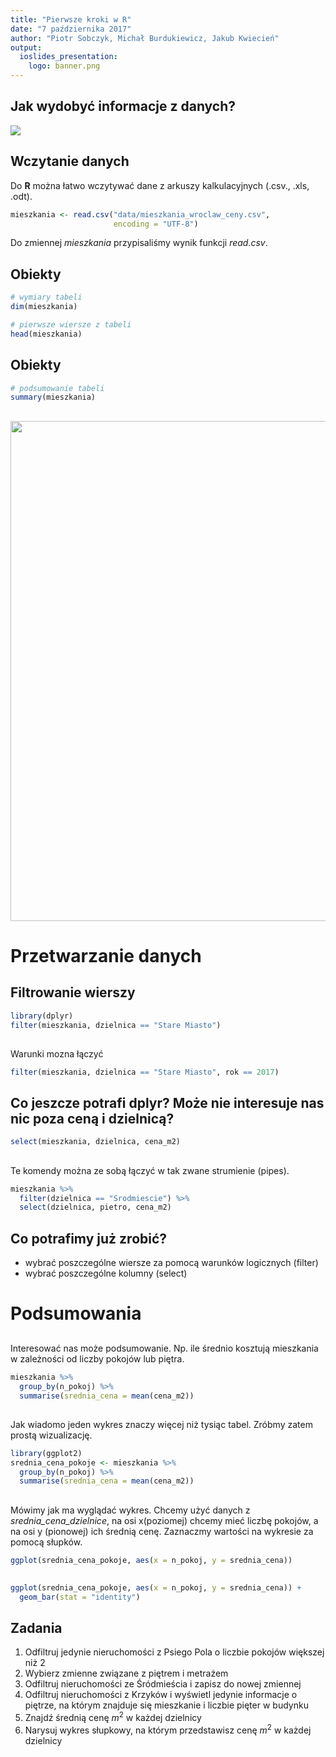 ```yaml
---
title: "Pierwsze kroki w R"
date: "7 października 2017"
author: "Piotr Sobczyk, Michał Burdukiewicz, Jakub Kwiecień"
output: 
  ioslides_presentation:
    logo: banner.png
---
```


## Jak wydobyć informacje z danych?

<img src="schemat_przetwarzanie_danych.png">

## Wczytanie danych

Do **R** można łatwo wczytywać dane z arkuszy kalkulacyjnych (.csv., .xls, .odt).

```r
mieszkania <- read.csv("data/mieszkania_wroclaw_ceny.csv", 
                       encoding = "UTF-8")
```

Do zmiennej *mieszkania* przypisaliśmy wynik funkcji *read.csv*.

## Obiekty

```r
# wymiary tabeli
dim(mieszkania)

# pierwsze wiersze z tabeli
head(mieszkania)
```

## Obiekty

```r
# podsumowanie tabeli
summary(mieszkania)
```

## 

<img src="gdocs.png" width="800">

# Przetwarzanie danych

## Filtrowanie wierszy

```r
library(dplyr)
filter(mieszkania, dzielnica == "Stare Miasto")
```

##

Warunki mozna łączyć

```r
filter(mieszkania, dzielnica == "Stare Miasto", rok == 2017)
```

## Co jeszcze potrafi dplyr? Może nie interesuje nas nic poza ceną i dzielnicą?

```r
select(mieszkania, dzielnica, cena_m2)
```

##

Te komendy można ze sobą łączyć w tak zwane strumienie (pipes).

```r
mieszkania %>%
  filter(dzielnica == "Srodmiescie") %>%
  select(dzielnica, pietro, cena_m2)
```

## Co potrafimy już zrobić?

* wybrać poszczególne wiersze za pomocą warunków logicznych (filter)
* wybrać poszczególne kolumny (select)

# Podsumowania

## 

Interesować nas może podsumowanie. Np. ile średnio kosztują mieszkania w zależności
od liczby pokojów lub piętra.

```r
mieszkania %>%
  group_by(n_pokoj) %>%
  summarise(srednia_cena = mean(cena_m2))
```

##

Jak wiadomo jeden wykres znaczy więcej niż tysiąc tabel. Zróbmy zatem prostą wizualizację.

```r
library(ggplot2)
srednia_cena_pokoje <- mieszkania %>%
  group_by(n_pokoj) %>%
  summarise(srednia_cena = mean(cena_m2))
```

## 

Mówimy jak ma wyglądać wykres. Chcemy użyć danych z *srednia_cena_dzielnice*,
na osi x(poziomej) chcemy mieć liczbę pokojów, a na osi y (pionowej)
ich średnią cenę. Zaznaczmy wartości na wykresie za pomocą słupków.

```r
ggplot(srednia_cena_pokoje, aes(x = n_pokoj, y = srednia_cena))
```

##

```r
ggplot(srednia_cena_pokoje, aes(x = n_pokoj, y = srednia_cena)) +
  geom_bar(stat = "identity")
```

## Zadania

1. Odfiltruj jedynie nieruchomości z Psiego Pola o liczbie pokojów większej niż 2
2. Wybierz zmienne związane z piętrem i metrażem
1. Odfiltruj nieruchomości ze Śródmieścia i zapisz do nowej zmiennej
2. Odfiltruj nieruchomości z Krzyków i wyświetl jedynie informacje o piętrze, na którym
znajduje się mieszkanie i liczbie pięter w budynku
3. Znajdź średnią cenę $m^2$ w każdej dzielnicy
4. Narysuj wykres słupkowy, na którym przedstawisz cenę $m^2$ w każdej dzielnicy
